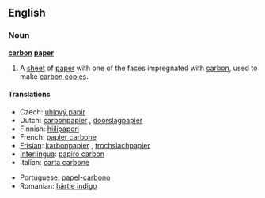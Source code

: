 ==English==

===Noun===
'''[[carbon]] [[paper]]'''

# A [[sheet]] of [[paper]] with one of the faces impregnated with [[carbon]], used to make [[carbon copy|carbon copies]].

====Translations====
{{top}}
*Czech: [[uhlový papír]]  {{m}}
*Dutch: [[carbonpapier]] {{n}}, [[doorslagpapier]] {{n}}
*Finnish: [[hiilipaperi]]
*French: [[papier carbone]] {{m}}
*[[Frisian]]: [[karbonpapier]] {{n}}, [[trochslachpapier]] {{n}}
*[[Interlingua]]: [[papiro carbon]]
*Italian: [[carta carbone]]  {{f}}
{{mid}}
*Portuguese: [[papel-carbono]] {{m}}
*Romanian: [[hârtie indigo]] {{f}}
{{bottom}}